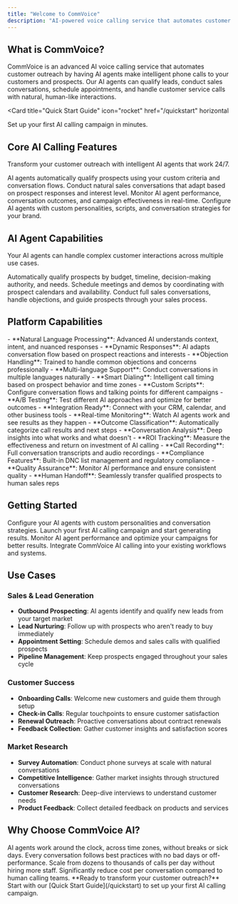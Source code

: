 ```yaml
---
title: "Welcome to CommVoice"
description: "AI-powered voice calling service that automates customer outreach, qualification, and sales conversations"
---
```


## What is CommVoice?

CommVoice is an advanced AI voice calling service that automates customer outreach by having AI agents make intelligent phone calls to your customers and prospects. Our AI agents can qualify leads, conduct sales conversations, schedule appointments, and handle customer service calls with natural, human-like interactions.

<Card
  title="Quick Start Guide"
  icon="rocket"
  href="/quickstart"
  horizontal
>
  Set up your first AI calling campaign in minutes.
</Card>

## Core AI Calling Features

Transform your customer outreach with intelligent AI agents that work 24/7.

<Columns cols={2}>
  <Card
    title="AI Lead Qualification"
    icon="user-check"
    href="/concepts/calls"
  >
    AI agents automatically qualify prospects using your custom criteria and conversation flows.
  </Card>
  <Card
    title="Intelligent Sales Conversations"
    icon="chat-bubble-left-right"
    href="/classification/overview"
  >
    Conduct natural sales conversations that adapt based on prospect responses and interest level.
  </Card>
    <Card
    title="Real-time Call Analytics"
    icon="chart-bar"
    href="/dashboard/overview"
  >
    Monitor AI agent performance, conversation outcomes, and campaign effectiveness in real-time.
  </Card>
  <Card
    title="Custom AI Personalities"
    icon="face-smile"
    href="/agents/overview"
  >
    Configure AI agents with custom personalities, scripts, and conversation strategies for your brand.
  </Card>
</Columns>

## AI Agent Capabilities

Your AI agents can handle complex customer interactions across multiple use cases.

<Columns cols={3}>
  <Card
    title="Lead Qualification"
    icon="magnifying-glass"
    href="/concepts/outcomes"
  >
    Automatically qualify prospects by budget, timeline, decision-making authority, and needs.
  </Card>
  <Card
    title="Appointment Setting"
    icon="calendar"
    href="/concepts/calls"
  >
    Schedule meetings and demos by coordinating with prospect calendars and availability.
  </Card>
  <Card
    title="Sales Conversations"
    icon="currency-dollar"
    href="/concepts/outcomes"
  >
    Conduct full sales conversations, handle objections, and guide prospects through your sales process.
  </Card>
</Columns>

## Platform Capabilities

<Accordion title="AI Conversation Engine">
  - **Natural Language Processing**: Advanced AI understands context, intent, and nuanced responses
  - **Dynamic Responses**: AI adapts conversation flow based on prospect reactions and interests
  - **Objection Handling**: Trained to handle common objections and concerns professionally
  - **Multi-language Support**: Conduct conversations in multiple languages naturally
</Accordion>

<Accordion title="Campaign Management">
  - **Smart Dialing**: Intelligent call timing based on prospect behavior and time zones
  - **Custom Scripts**: Configure conversation flows and talking points for different campaigns
  - **A/B Testing**: Test different AI approaches and optimize for better outcomes
  - **Integration Ready**: Connect with your CRM, calendar, and other business tools
</Accordion>

<Accordion title="Performance Analytics">
  - **Real-time Monitoring**: Watch AI agents work and see results as they happen
  - **Outcome Classification**: Automatically categorize call results and next steps
  - **Conversation Analysis**: Deep insights into what works and what doesn't
  - **ROI Tracking**: Measure the effectiveness and return on investment of AI calling
</Accordion>

<Accordion title="Quality & Compliance">
  - **Call Recording**: Full conversation transcripts and audio recordings
  - **Compliance Features**: Built-in DNC list management and regulatory compliance
  - **Quality Assurance**: Monitor AI performance and ensure consistent quality
  - **Human Handoff**: Seamlessly transfer qualified prospects to human sales reps
</Accordion>

## Getting Started

<CardGroup cols={2}>

<Card title="AI Agent Setup" icon="robot" href="/agents/overview">
  Configure your AI agents with custom personalities and conversation strategies.
</Card>

<Card title="Campaign Creation" icon="megaphone" href="/quickstart">
  Launch your first AI calling campaign and start generating results.
</Card>

<Card title="Performance Dashboard" icon="chart-line" href="/dashboard/overview">
  Monitor AI agent performance and optimize your campaigns for better results.
</Card>

<Card title="API Integration" icon="code" href="/api-reference/authentication">
  Integrate CommVoice AI calling into your existing workflows and systems.
</Card>

</CardGroup>

## Use Cases

### Sales & Lead Generation
- **Outbound Prospecting**: AI agents identify and qualify new leads from your target market
- **Lead Nurturing**: Follow up with prospects who aren't ready to buy immediately
- **Appointment Setting**: Schedule demos and sales calls with qualified prospects
- **Pipeline Management**: Keep prospects engaged throughout your sales cycle

### Customer Success
- **Onboarding Calls**: Welcome new customers and guide them through setup
- **Check-in Calls**: Regular touchpoints to ensure customer satisfaction
- **Renewal Outreach**: Proactive conversations about contract renewals
- **Feedback Collection**: Gather customer insights and satisfaction scores

### Market Research
- **Survey Automation**: Conduct phone surveys at scale with natural conversations
- **Competitive Intelligence**: Gather market insights through structured conversations
- **Customer Research**: Deep-dive interviews to understand customer needs
- **Product Feedback**: Collect detailed feedback on products and services

## Why Choose CommVoice AI?

<CardGroup cols={2}>
  <Card title="24/7 Availability" icon="clock">
    AI agents work around the clock, across time zones, without breaks or sick days.
  </Card>
  
  <Card title="Consistent Performance" icon="chart-line">
    Every conversation follows best practices with no bad days or off-performance.
  </Card>
  
  <Card title="Scalable Operations" icon="arrow-trending-up">
    Scale from dozens to thousands of calls per day without hiring more staff.
  </Card>
  
  <Card title="Cost Effective" icon="banknotes">
    Significantly reduce cost per conversation compared to human calling teams.
  </Card>
</CardGroup>

<Note>
  **Ready to transform your customer outreach?** Start with our [Quick Start Guide](/quickstart) to set up your first AI calling campaign.
</Note>
